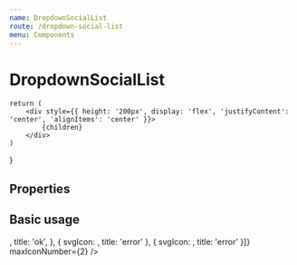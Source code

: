 ```yaml
---
name: DropdownSocialList
route: /dropdown-social-list
menu: Components
---
```



# DropdownSocialList

    return (
        <div style={{ height: '200px', display: 'flex', 'justifyContent': 'center', 'alignItems': 'center' }}>
            {children}
        </div>
    )
}


## Properties

<PropsTable of={DropdownSocialList} />

## Basic usage

<Playground wrapper={DropdownSocialListWrapper}>
    <DropdownSocialList
        icons={[{
            svgIcon: <Checked style={iconStyles}/>,
            title: 'ok',
        }, {
            svgIcon: <Error style={iconStyles}/>,
            title: 'error'
        }, {
            svgIcon: <Checked style={iconStyles}/>,
            title: 'error'
        }]}
        maxIconNumber={2}
    />
</Playground>
